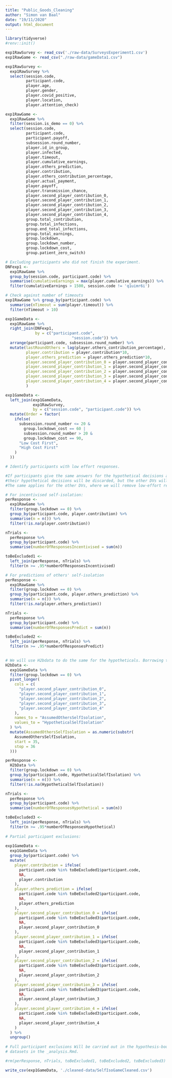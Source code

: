 ```yaml
---
title: "Public_Goods_Cleaning"
author: "Simon van Baal"
date: "19/11/2020"
output: html_document
---
```


```r
library(tidyverse)
#renv::init()
```

```r
exp1RawSurvey <- read_csv('./raw-data/SurveysExperiment1.csv')
exp1RawGame <- read_csv("./raw-data/gameData1.csv")

```


```r
exp1RawSurvey <- 
  exp1RawSurvey %>%
  select(session.code,
         participant.code,
         player.age,
         player.gender,
         player.covid_positive,
         player.location,
         player.attention_check)

exp1RawGame <- 
  exp1RawGame %>%
  filter(session.is_demo == 0) %>%
  select(session.code,
         participant.code,
         participant.payoff,
         subsession.round_number,
         player.id_in_group,
         player.infected,
         player.timeout,
         player.cumulative_earnings,
         player.others_prediction,
         player.contribution,
         player.others_contribution_percentage,
         player.actual_payment,
         player.payoff,
         player.transmission_chance,
         player.second_player_contribution_0,
         player.second_player_contribution_1,
         player.second_player_contribution_2,
         player.second_player_contribution_3,
         player.second_player_contribution_4,
         group.total_contribution,
         group.total_infections,
         group.end_total_infections,
         group.total_earnings,
         group.lockdown,
         group.lockdown_number,
         group.lockdown_cost,
         group.patient_zero_switch)
```

```r
# Excluding participants who did not finish the experiment.
DNFexp1 <- 
  exp1RawGame %>%
  group_by(session.code, participant.code) %>%
  summarise(cumulativeEarnings = max(player.cumulative_earnings)) %>%
  filter(cumulativeEarnings > 1500, session.code != 'q1uimr6i')

# Check against number of timeouts 
exp1RawGame %>% group_by(participant.code) %>% 
  summarise(nTimeout = sum(player.timeout)) %>% 
  filter(nTimeout > 10)

exp1GameData <- 
  exp1RawGame %>% 
  right_join(DNFexp1, 
             by = c("participant.code", 
                             "session.code")) %>%
  arrange(participant.code, subsession.round_number) %>%
  mutate(lastRoundOthers = lag(player.others_contribution_percentage),
         player.contribution = player.contribution*10,
         player.others_prediction = player.others_prediction*10,
         player.second_player_contribution_0 = player.second_player_contribution_0*10,
         player.second_player_contribution_1 = player.second_player_contribution_1*10,
         player.second_player_contribution_2 = player.second_player_contribution_2*10,
         player.second_player_contribution_3 = player.second_player_contribution_3*10,
         player.second_player_contribution_4 = player.second_player_contribution_4*10
         )

exp1GameData <-
  left_join(exp1GameData,
            exp1RawSurvey,
            by = c("session.code", "participant.code")) %>%
  mutate(Order = factor(
    ifelse(
      subsession.round_number <= 20 &
        group.lockdown_cost == 60 |
        subsession.round_number > 20 &
        group.lockdown_cost == 90,
      "Low Cost First",
      "High Cost First"
    )
  ))

```

```r
# Identify participants with low effort responses.

#If participants give the same answers for the hypothetical decisions at least 95% of the time, 
#their hypothetical decisions will be discarded, but the other DVs will be retained. 
#The same applies for the other DVs, where we will remove low-effort responses identified in this way.

# For incentivised self-isolation:
perResponse <-
  exp1RawGame %>%
  filter(group.lockdown == 0) %>%
  group_by(participant.code, player.contribution) %>%
  summarise(n = n()) %>%
  filter(!is.na(player.contribution))

nTrials <- 
  perResponse %>%
  group_by(participant.code) %>%
  summarise(numberOfResponsesIncentivised = sum(n))

toBeExcluded1 <-
  left_join(perResponse, nTrials) %>%
  filter(n >= .95*numberOfResponsesIncentivised)

# For predictions of others' self-isolation
perResponse <- 
  exp1RawGame %>%
  filter(group.lockdown == 0) %>%
  group_by(participant.code, player.others_prediction) %>%
  summarise(n = n()) %>%
  filter(!is.na(player.others_prediction))

nTrials <- 
  perResponse %>% 
  group_by(participant.code) %>%
  summarise(numberOfResponsesPredict = sum(n))

toBeExcluded2 <- 
  left_join(perResponse, nTrials) %>%
  filter(n >= .95*numberOfResponsesPredict)

  
# We will use H2bdata to do the same for the hypotheticals. Borrowing this dataset creation from below.
H2bData <-
  exp1GameData %>%
  filter(group.lockdown == 0) %>%
  pivot_longer(
    cols = c(
      "player.second_player_contribution_0",
      "player.second_player_contribution_1",
      "player.second_player_contribution_2",
      "player.second_player_contribution_3",
      "player.second_player_contribution_4"
    ),
    names_to = "AssumedOthersSelfIsolation",
    values_to = "HypotheticalSelfIsolation"
  ) %>%
  mutate(AssumedOthersSelfIsolation = as.numeric(substr(
    AssumedOthersSelfIsolation,
    start = 35,
    stop = 36
  )))

perResponse <- 
  H2bData %>%
  filter(group.lockdown == 0) %>%
  group_by(participant.code, HypotheticalSelfIsolation) %>%
  summarise(n = n()) %>%
  filter(!is.na(HypotheticalSelfIsolation))

nTrials <- 
  perResponse %>% 
  group_by(participant.code) %>%
  summarise(numberOfResponsesHypothetical = sum(n))

toBeExcluded3 <- 
  left_join(perResponse, nTrials) %>%
  filter(n >= .95*numberOfResponsesHypothetical)
  
# Partial participant exclusions:
  
exp1GameData <-
  exp1GameData %>%
  group_by(participant.code) %>%
  mutate(
    player.contribution = ifelse(
      participant.code %in% toBeExcluded1$participant.code,
      NA,
      player.contribution
    ),
    player.others_prediction = ifelse(
      participant.code %in% toBeExcluded2$participant.code,
      NA,
      player.others_prediction
    ),
    player.second_player_contribution_0 = ifelse(
      participant.code %in% toBeExcluded3$participant.code,
      NA,
      player.second_player_contribution_0
    ),
    player.second_player_contribution_1 = ifelse(
      participant.code %in% toBeExcluded3$participant.code,
      NA,
      player.second_player_contribution_1
    ),
    player.second_player_contribution_2 = ifelse(
      participant.code %in% toBeExcluded3$participant.code,
      NA,
      player.second_player_contribution_2
    ),
    player.second_player_contribution_3 = ifelse(
      participant.code %in% toBeExcluded3$participant.code,
      NA,
      player.second_player_contribution_3
    ),
    player.second_player_contribution_4 = ifelse(
      participant.code %in% toBeExcluded3$participant.code,
      NA,
      player.second_player_contribution_4
    )
  ) %>%
  ungroup()
  
# Full participant exclusions Will be carried out in the hypothesis-bound
# datasets in the _analysis.Rmd.

#rm(perResponse, nTrials, toBeExcluded1, toBeExcluded2, toBeExcluded3)

```



```r

write_csv(exp1GameData, './cleaned-data/SelfIsoGameCleaned.csv')

```